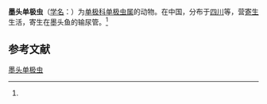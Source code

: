 {{Speciesbox
| name = 墨头单极虫
| status = 
| status_system = 
| image = 
| genus = Thelohanellus
| species = garrae
| authority = (Ma et Zhao, 1996)<ref name='id9738'>{{cite web| url =http://www.bioinfo.cn/db05/BjdwSpecies.php?action=view&id=9738| title =墨头单极虫| work =《中国动物物种编目数据库》| publisher =中国科学院微生物研究所| author =中国科学院动物研究所| accessdate =2009-04-16| deadurl =yes| archiveurl =https://web.archive.org/web/20160305025840/http://www.bioinfo.cn/db05/BjdwSpecies.php?action=view&id=9738| archivedate =2016-03-05}}</ref>
}}

'''墨头单极虫'''（[[学名|学名]]：{{lang|la|''Thelohanellus garrae''}}）为[[单极科|单极科]][[单极虫属|单极虫属]]的动物。在中国，分布于[[四川|四川]]等，营[[寄生|寄生]]生活，寄生在墨头鱼的输尿管。<ref name='id9738'/>

== 参考文献 ==
{{reflist}}

{{Wikispecies|Thelohanellus garrae}}

[[Category:单极虫属|墨头单极虫]]


{{Cnidarian-stub}}